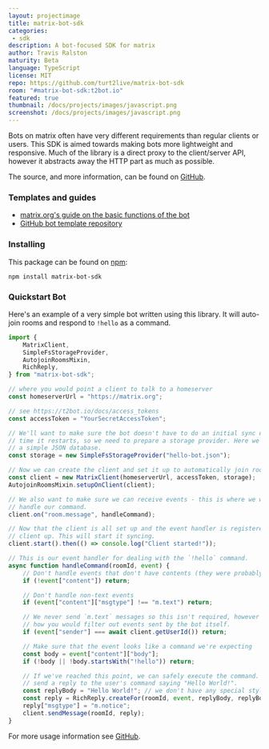 ```yaml
---
layout: projectimage
title: matrix-bot-sdk
categories: 
 - sdk
description: A bot-focused SDK for matrix
author: Travis Ralston
maturity: Beta
language: TypeScript
license: MIT
repo: https://github.com/turt2live/matrix-bot-sdk
room: "#matrix-bot-sdk:t2bot.io"
featured: true
thumbnail: /docs/projects/images/javascript.png
screenshot: /docs/projects/images/javascript.png
---
```


Bots on matrix often have very different requirements than regular clients or users. This SDK is aimed towards making bots more lightweight and responsive. Much of the library is a direct proxy to the client/server API, however it abstracts away the HTTP part as much as possible.

The source, and more information, can be found on [GitHub](https://github.com/turt2live/matrix-bot-sdk).

### Templates and guides

* [matrix.org's guide on the basic functions of the bot](https://matrix.org/docs/guides/usage-of-matrix-bot-sdk)
* [GitHub bot template repository](https://github.com/turt2live/matrix-bot-sdk-bot-template)

### Installing

This package can be found on [npm](https://www.npmjs.com):
```
npm install matrix-bot-sdk
```

### Quickstart Bot

Here's an example of a very simple bot written using this library. It will auto-join rooms and respond to `!hello` as a command.

```typescript
import {
    MatrixClient,
    SimpleFsStorageProvider,
    AutojoinRoomsMixin,
    RichReply,
} from "matrix-bot-sdk";

// where you would point a client to talk to a homeserver
const homeserverUrl = "https://matrix.org";

// see https://t2bot.io/docs/access_tokens
const accessToken = "YourSecretAccessToken";

// We'll want to make sure the bot doesn't have to do an initial sync every
// time it restarts, so we need to prepare a storage provider. Here we use
// a simple JSON database.
const storage = new SimpleFsStorageProvider("hello-bot.json");

// Now we can create the client and set it up to automatically join rooms.
const client = new MatrixClient(homeserverUrl, accessToken, storage);
AutojoinRoomsMixin.setupOnClient(client);

// We also want to make sure we can receive events - this is where we will
// handle our command.
client.on("room.message", handleCommand);

// Now that the client is all set up and the event handler is registered, start the
// client up. This will start it syncing.
client.start().then(() => console.log("Client started!"));

// This is our event handler for dealing with the `!hello` command.
async function handleCommand(roomId, event) {
    // Don't handle events that don't have contents (they were probably redacted)
    if (!event["content"]) return;

    // Don't handle non-text events
    if (event["content"]["msgtype"] !== "m.text") return;

    // We never send `m.text` messages so this isn't required, however this is
    // how you would filter out events sent by the bot itself.
    if (event["sender"] === await client.getUserId()) return;

    // Make sure that the event looks like a command we're expecting
    const body = event["content"]["body"];
    if (!body || !body.startsWith("!hello")) return;

    // If we've reached this point, we can safely execute the command. We'll
    // send a reply to the user's command saying "Hello World!".
    const replyBody = "Hello World!"; // we don't have any special styling to do.
    const reply = RichReply.createFor(roomId, event, replyBody, replyBody);
    reply["msgtype"] = "m.notice";
    client.sendMessage(roomId, reply);
}
```

For more usage information see [GitHub](https://github.com/turt2live/matrix-bot-sdk).
